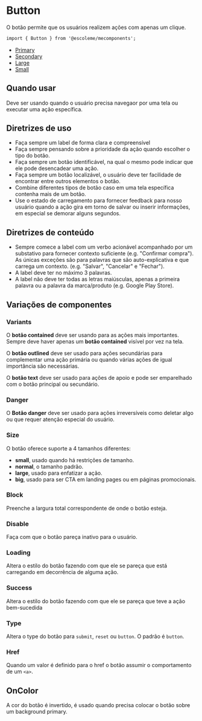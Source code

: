 

<Meta title="MDX/Button" component={Button} />

# Button

O botão permite que os usuários realizem ações com apenas um clique.

```html
import { Button } from '@escoleme/mecomponents';
```

- [Primary](#primary)
- [Secondary](#secondary)
- [Large](#large)
- [Small](#small)


<PreviewStory id="components-button--base" />

<ArgsTable of={Button} />

## Quando usar

Deve ser usando quando o usuário precisa navegaor por uma tela ou executar uma ação específica.

## Diretrizes de uso

- Faça sempre um label de forma clara e compreensível
- Faça sempre pensando sobre a prioridade da ação quando escolher o tipo do botão.
- Faça sempre um botão identificável, na qual o mesmo pode indicar que ele pode desencadear uma ação.
- Faça sempre um botão localizável, o usuário deve ter facilidade de encontrar entre outros elementos o botão.
- Combine diferentes tipos de botão caso em uma tela específica contenha mais de um botão.
- Use o estado de carregamento para fornecer feedback para nosso usuário quando a ação gira em torno de salvar ou inserir informações, em especial se demorar alguns segundos.

## Diretrizes de conteúdo

- Sempre comece a label com um verbo acionável acompanhado por um substativo para fornecer contexto suficiente (e.g. "Confirmar compra"). As únicas exceções são para palavras que são auto-explicativa e que carrega um contexto. (e.g. "Salvar", "Cancelar" e "Fechar").
- A label deve ter no máximo 3 palavras.
- A label não deve ter todas as letras maiúsculas, apenas a primeira palavra ou a palavra da marca/produto (e.g. Google Play Store).

## Variações de componentes

### Variants

O **botão contained** deve ser usando para as ações mais importantes. Sempre deve haver apenas um **botão contained** visível por vez na tela.

O **botão outlined** deve ser usado para ações secundárias para complementar uma ação primária ou quando várias ações de igual importância são necessárias.

O **botão text** deve ser usado para ações de apoio e pode ser emparelhado com o botão principal ou secundário.

<PreviewStory id="components-button--variants" />

### Danger

O **Botão danger** deve ser usado para ações irreversíveis como deletar algo ou que requer atenção especial do usuário.

<PreviewStory id="components-button--danger" />

### Size

O botão oferece suporte a 4 tamanhos diferentes:

- **small**, usado quando há restrições de tamanho.
- **normal**, o tamanho padrão.
- **large**, usado para enfatizar a ação.
- **big**, usado para ser CTA em landing pages ou em páginas promocionais.

<PreviewStory id="components-button--size" />

### Block

Preenche a largura total correspondente de onde o botão esteja.

<PreviewStory id="components-button--block" />

### Disable

Faça com que o botão pareça inativo para o usuário.

<PreviewStory id="components-button--disable" /> 

### Loading

Altera o estilo do botão fazendo com que ele se pareça que está carregando em decorrência de alguma ação.

<PreviewStory id="components-button--loading" />

### Success

Altera o estilo do botão fazendo com que ele se pareça que teve a ação bem-sucedida

<PreviewStory id="components-button--success" />

### Type

Altera o type do botão para ```submit```, ```reset``` ou ```button```. O padrão é ```button```.

<PreviewStory id="components-button--type" />

### Href

Quando um valor é definido para o href o botão assumir o comportamento de um ```<a>```.

<PreviewStory id="components-button--href" />

## OnColor

A cor do botão é invertido, é usado quando precisa colocar o botão sobre um background primary.

<PreviewStory id="components-button--on-color" />
